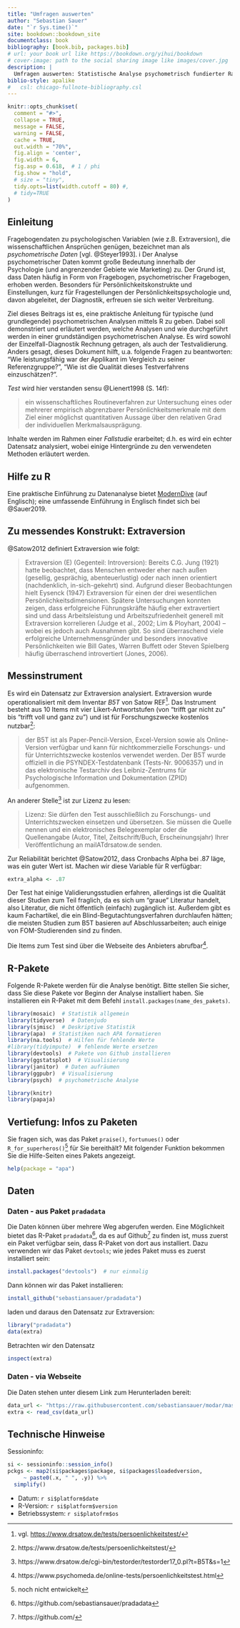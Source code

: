```yaml
--- 
title: "Umfragen auswerten"
author: "Sebastian Sauer"
date: "`r Sys.time()`"
site: bookdown::bookdown_site
documentclass: book
bibliography: [book.bib, packages.bib]
# url: your book url like https://bookdown.org/yihui/bookdown
# cover-image: path to the social sharing image like images/cover.jpg
description: |
  Umfragen auswerten: Statistische Analyse psychometrisch fundierter Ratingskalen
biblio-style: apalike
#   csl: chicago-fullnote-bibliography.csl
---
```






```r
knitr::opts_chunk$set(
  comment = "#>",
  collapse = TRUE,
  message = FALSE,
  warning = FALSE,
  cache = TRUE,
  out.width = "70%",
  fig.align = 'center',
  fig.width = 6,
  fig.asp = 0.618,  # 1 / phi
  fig.show = "hold",
  # size = "tiny",
  tidy.opts=list(width.cutoff = 80) #,
  # tidy=TRUE
)
```



## Einleitung



Fragebogendaten zu psychologischen Variablen (wie z.B. Extraversion), die wissenschaftlichen Ansprüchen genügen, bezeichnet man als *psychometrische Daten* [vgl. @Steyer1993]. i
Der Analyse psychometrischer Daten kommt große Bedeutung innerhalb der Psychologie (und angrenzender Gebiete wie Marketing) zu. 
Der Grund ist, dass Daten häufig in Form von Fragebogen, psychometrischer Fragebogen, erhoben werden. 
Besonders für Persönlichkeitskonstrukte und Einstellungen, kurz für Fragestellungen der Persönlichkeitspsychologie und, davon abgeleitet, der Diagnostik, erfreuen sie sich weiter Verbreitung.


Ziel dieses Beitrags ist es, eine praktische Anleitung für typische (und grundlegende) psychometrischen Analysen mittels R zu geben. 
Dabei soll demonstriert und erläutert werden, welche Analysen und wie durchgeführt werden in einer grundständigen psychometrischen Analyse. 
Es wird sowohl der Einzelfall-Diagnostik Rechnung getragen, als auch der Testvalidierung. 
Anders gesagt, dieses Dokument hilft, u.a. folgende Fragen zu beantworten: 
"Wie leistungsfähig war der Applikant im Vergleich zu seiner Referenzgruppe?", "Wie ist die Qualität dieses Testverfahrens einzuschätzen?".

*Test* wird hier verstanden sensu @Lienert1998 (S. 14f): 

>   ein wissenschaftliches Routineverfahren zur Untersuchung eines oder mehrerer empirisch abgrenzbarer Persönlichkeitsmerkmale mit dem Ziel einer möglichst quantitativen Aussage über den relativen Grad der individuellen Merkmalsausprägung.


Inhalte werden im Rahmen einer *Fallstudie* erarbeitet; 
d.h. es wird ein echter Datensatz analysiert, wobei einige Hintergründe zu den verwendeten Methoden erläutert werden.







## Hilfe zu R


Eine praktische Einführung zu Datenanalyse bietet [ModernDive](https://moderndive.com/) (auf Englisch); eine umfassende Einführung in Englisch findet sich bei @Sauer2019.


## Zu messendes Konstrukt: Extraversion


@Satow2012 definiert Extraversion wie folgt:
  
  >   Extraversion (E) (Gegenteil: Introversion): Bereits C.G. Jung (1921) hatte beobachtet, dass Menschen entweder eher nach außen (gesellig, gesprächig, abenteuerlustig) oder nach innen orientiert (nachdenklich, in-sich-gekehrt) sind. Aufgrund dieser Beobachtungen hielt Eysenck (1947) Extraversion für einen der drei wesentlichen Persönlichkeitsdimensionen. Spätere Untersuchungen konnten zeigen, dass erfolgreiche Führungskräfte häufig eher extravertiert sind und dass Arbeitsleistung und Arbeitszufriedenheit generell mit Extraversion korrelieren (Judge et al., 2002; Lim \& Ployhart, 2004) – wobei es jedoch auch Ausnahmen gibt. So sind überraschend viele erfolgreiche Unternehmensgründer und besonders innovative Persönlichkeiten wie Bill Gates, Warren Buffett oder Steven Spielberg häufig überraschend introvertiert (Jones, 2006).


## Messinstrument

Es wird ein Datensatz zur Extraversion analysiert. Extraversion wurde operationalisiert mit dem Inventar *B5T* von Satow REF^[vgl. <https://www.drsatow.de/tests/persoenlichkeitstest/>]. Das Instrument besteht aus 10 Items mit vier Likert-Antwortstufen (von "trifft gar nicht zu" bis "trifft voll und ganz zu") und ist für Forschungszwecke kostenlos nutzbar^[https://www.drsatow.de/tests/persoenlichkeitstest/]:
  
  >    der B5T ist als Paper-Pencil-Version, Excel-Version sowie als Online-Version verfügbar und kann für nichtkommerzielle Forschungs- und für Unterrichtszwecke kostenlos verwendet werden. Der B5T wurde offiziell in die PSYNDEX-Testdatenbank (Tests-Nr. 9006357) und in das elektronische Testarchiv des Leibniz-Zentrums für Psychologische Information und Dokumentation (ZPID) aufgenommen.


An anderer Stelle^[https://www.drsatow.de/cgi-bin/testorder/testorder17_0.pl?t=B5T&s=1] ist zur Lizenz zu lesen:
  
  >   Lizenz: Sie dürfen den Test ausschließlich zu Forschungs- und Unterrichtszwecken einsetzen und übersetzen. Sie müssen die Quelle nennen und ein elektronisches Belegexemplar oder die Quellenangabe (Autor, Titel, Zeitschrift/Buch, Erscheinungsjahr) Ihrer Veröffentlichung an mailATdrsatow.de senden.


Zur Reliabilität berichtet @Satow2012, dass Cronbachs Alpha bei .87 läge, was ein guter Wert ist. Machen wir diese Variable für R verfügbar:

```r
extra_alpha <- .87
```



Der Test hat einige Validierungsstudien erfahren, allerdings ist die Qualität dieser Studien zum Teil fraglich, da es sich um "graue" Literatur handelt, also Literatur, die nicht öffentlich (einfach) zugänglich ist. Außerdem gibt es kaum Fachartikel, die ein Blind-Begutachtungsverfahren durchlaufen hätten; die meisten Studien zum B5T basieren auf Abschlussarbeiten; auch einige von FOM-Studierenden sind zu finden.

Die Items zum Test sind über die Webseite des Anbieters abrufbar^[https://www.psychomeda.de/online-tests/persoenlichkeitstest.html].


## R-Pakete

Folgende R-Pakete werden für die Analyse benötigt. Bitte stellen Sie sicher, dass Sie diese Pakete vor Beginn der Analyse installiert haben. Sie installieren ein R-Paket mit dem Befehl `install.packages(name_des_pakets)`.


```r
library(mosaic)  # Statistik allgemein
library(tidyverse)  # Datenjudo
library(sjmisc)  # Deskriptive Statistik
library(apa)  # Statistiken nach APA formatieren
library(na.tools)  # Hilfen für fehlende Werte
#library(tidyimpute)  # fehlende Werte ersetzen
library(devtools)  # Pakete von Github installieren
library(ggstatsplot)  # Visualisierung
library(janitor)  # Daten aufräumen
library(ggpubr)  # Visualisierung
library(psych)  # psychometrische Analyse
```

```r
library(knitr)
library(papaja)
```



## Vertiefung: Infos zu Paketen

Sie fragen sich, was das Paket `praise()`, `fortunues()` oder `R_for_superheros()`^[noch nicht entwickelt] für Sie bereithält? Mit folgender Funktion bekommen Sie die Hilfe-Seiten eines Pakets angezeigt.

```r
help(package = "apa") 
```



## Daten

### Daten - aus Paket `pradadata`

Die Daten können über mehrere Weg abgerufen werden. Eine Möglichkeit bietet das R-Paket `pradadata`^[https://github.com/sebastiansauer/pradadata], da es auf Github^[https://github.com/] zu finden ist, muss zuerst ein Paket verfügbar sein, dass R-Paket von dort aus installiert. Dazu verwenden wir das Paket `devtools`; wie jedes Paket muss es zuerst installiert sein:
  
```r
install.packages("devtools")  # nur einmalig
```


Dann können wir das Paket installieren:
  
  
```r
install_github("sebastiansauer/pradadata")
```


laden und daraus den Datensatz zur Extraversion:
  
```r
library("pradadata")
data(extra)
```


Betrachten wir den Datensatz

```r
inspect(extra)
```


### Daten - via Webseite

Die Daten stehen unter diesem Link zum Herunterladen bereit:
  
```r
data_url <- "https://raw.githubusercontent.com/sebastiansauer/modar/master/datasets/extra.csv"
extra <- read_csv(data_url)
```




## Technische Hinweise

Sessioninfo:



```r
si <- sessioninfo::session_info()
pckgs <- map2(si$packages$package, si$packages$loadedversion,
     ~ paste0(.x, " ", .y)) %>% 
  simplify()
```

- Datum: `r si$platform$date`
- R-Version: `r si$platform$version`
- Betriebssystem: `r si$platofrm$os`

